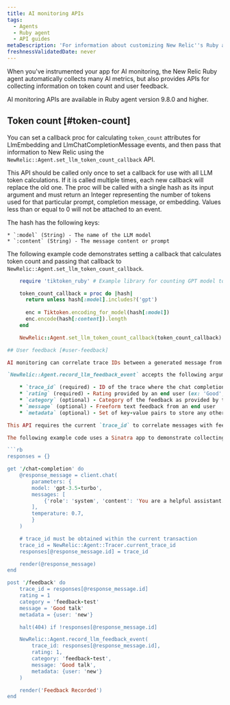 ```yaml
---
title: AI monitoring APIs
tags:
  - Agents
  - Ruby agent
  - API guides
metaDescription: 'For information about customizing New Relic''s Ruby agent for AI monitoring.'
freshnessValidatedDate: never
---
```


When you've instrumented your app for AI monitoring, the New Relic Ruby agent automatically collects many AI metrics, but also provides APIs for collecting information on token count and user feedback.

<Callout variant="tip">
  AI monitoring APIs are available in Ruby agent version 9.8.0 and higher.
</Callout>

## Token count [#token-count]

You can set a callback proc for calculating `token_count` attributes for LlmEmbedding and LlmChatCompletionMessage events, and then pass that information to New Relic using the `NewRelic::Agent.set_llm_token_count_callback` API.

This API should be called only once to set a callback for use with all LLM token calculations. If it is called multiple times, each new callback will replace the old one. The proc will be called with a single hash as its input argument and must return an Integer representing the number of tokens used for that particular prompt, completion message, or embedding. Values less than or equal to 0 will not be attached to an event.

The hash has the following keys:

    * `:model` (String) - The name of the LLM model
    * `:content` (String) - The message content or prompt

The following example code demonstrates setting a callback that calculates token count and passing that callback to `NewRelic::Agent.set_llm_token_count_callback`.

```rb
    require 'tiktoken_ruby' # Example library for counting GPT model tokens used

    token_count_callback = proc do |hash|
      return unless hash[:model].includes?('gpt')
  
      enc = Tiktoken.encoding_for_model(hash[:model])
      enc.encode(hash[:content]).length
    end

    NewRelic::Agent.set_llm_token_count_callback(token_count_callback)

## User feedback [#user-feedback]

AI monitoring can correlate trace IDs between a generated message from your AI and the message feedback from an end user using `NewRelic::Agent.record_llm_feedback_event`.

`NewRelic::Agent.record_llm_feedback_event` accepts the following arguments:

    * `trace_id` (required) - ID of the trace where the chat completion(s) related to the feedback occurred
    * `rating` (required) - Rating provided by an end user (ex: 'Good', 'Bad', 1, 2, 5, 8, 10)
    * `category` (optional) - Category of the feedback as provided by the end user (ex: “informative”, “inaccurate”)
    * `message` (optional) - Freeform text feedback from an end user
    * `metadata` (optional) - Set of key-value pairs to store any other desired data to submit with the feedback event

This API requires the current `trace_id` to correlate messages with feedback, which can be obtained using [NewRelic::Agent::Tracer.current_trace_id](https://www.rubydoc.info/gems/newrelic_rpm/NewRelic/Agent/Tracer#current_trace_id-class_method).

The following example code uses a Sinatra app to demonstrate collecting the required user feedback and trace_id of a current transaction (along with this API's optional parameters), and then passing those parameters to `NewRelic::Agent.record_llm_feedback_event`.

```rb
responses = {}

get '/chat-completion' do
    @response_message = client.chat(
        parameters: {
        model: 'gpt-3.5-turbo',
        messages: [ 
            {'role': 'system', 'content': 'You are a helpful assistant.'},
        ],
        temperature: 0.7,
        }
    )

    # trace_id must be obtained within the current transaction
    trace_id = NewRelic::Agent::Tracer.current_trace_id
    responses[@response_message.id] = trace_id

    render(@response_message)
end

post '/feedback' do
    trace_id = responses[@response_message.id]
    rating = 1
    category = 'feedback-test'
    message = 'Good talk'
    metadata = {user: 'new'}

    halt(404) if !responses[@response_message.id]

    NewRelic::Agent.record_llm_feedback_event(
        trace_id: responses[@response_message.id],
        rating: 1,
        category: 'feedback-test',
        message: 'Good talk',
        metadata: {user: 'new'}
    )

    render('Feedback Recorded')
end
```
